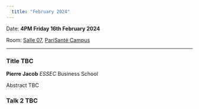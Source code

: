 ```yaml
---
  title: "February 2024"
---
```


Date: **4PM Friday 16th February 2024**

Room: [Salle 07](../psc_rooms.qmd), [PariSanté Campus](https://maps.app.goo.gl/cpFoxoZgbT6HCV6x9)

------------------------------------------------------------------------

### Title TBC

**Pierre Jacob** *ESSEC* Business School

Abstract TBC

### Talk 2 TBC
